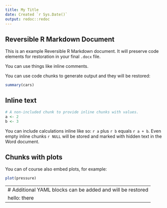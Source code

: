 ```yaml
---
title: My Title
date: Created `r Sys.Date()`
output: redoc::redoc
---
```


Reversible R Markdown Document
------------------------------

This is an example Reversible R Markdown document. It will preserve code
elements for restoration in your final `.docx` file.

You can use things like inline <!--- an HTML comment ---> comments.

You can use code chunks to generate output and they will be restored:

```r
summary(cars)
```

Inline text
-----------

```r
# A non-included chunk to provide inline chunks with values.
a <- 2
b <- 3
```

You can include calculations inline like so: `r a` plus
`r b` equals `r a + b`. Even empty inline
chunks `r NULL` will be stored and marked with hidden text in
the Word document.

Chunks with plots
-----------------

You can of course also embed plots, for example:

```r
plot(pressure)
```

---
# Additional YAML blocks can be added and will be restored
hello: there
---

